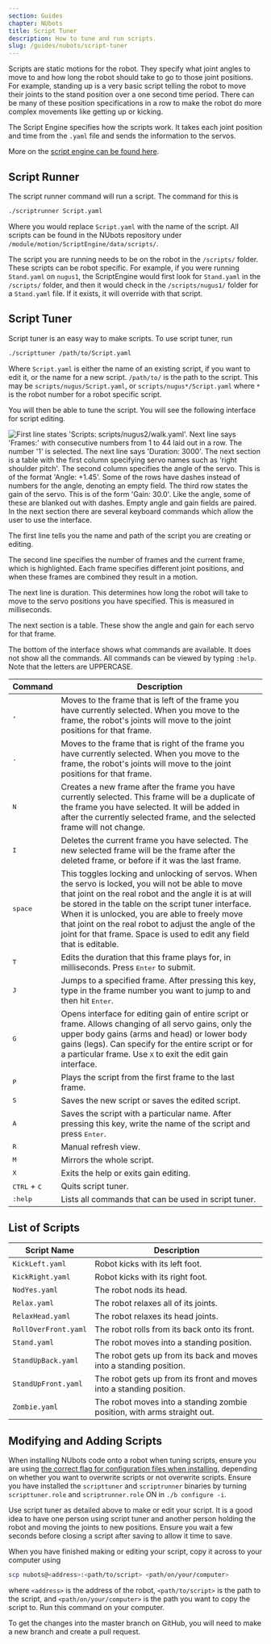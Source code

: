 ```yaml
---
section: Guides
chapter: NUbots
title: Script Tuner
description: How to tune and run scripts.
slug: /guides/nubots/script-tuner
---
```


Scripts are static motions for the robot. They specify what joint angles to move to and how long the robot should take to go to those joint positions. For example, standing up is a very basic script telling the robot to move their joints to the stand position over a one second time period. There can be many of these position specifications in a row to make the robot do more complex movements like getting up or kicking.

The Script Engine specifies how the scripts work. It takes each joint position and time from the `.yaml` file and sends the information to the servos.

More on the [script engine can be found here](/system/nubots/script-system).

## Script Runner

The script runner command will run a script. The command for this is

```bash
./scriptrunner Script.yaml
```

Where you would replace `Script.yaml` with the name of the script. All scripts can be found in the NUbots repository under `/module/motion/ScriptEngine/data/scripts/`.

The script you are running needs to be on the robot in the `/scripts/` folder. These scripts can be robot specific. For example, if you were running `Stand.yaml` on `nugus1`, the ScriptEngine would first look for `Stand.yaml` in the `/scripts/` folder, and then it would check in the `/scripts/nugus1/` folder for a `Stand.yaml` file. If it exists, it will override with that script.

## Script Tuner

Script tuner is an easy way to make scripts. To use script tuner, run

```bash
./scripttuner /path/to/Script.yaml
```

Where `Script.yaml` is either the name of an existing script, if you want to edit it, or the name for a new script. `/path/to/` is the path to the script. This may be `scripts/nugus/Script.yaml`, or `scripts/nugus*/Script.yaml` where `*` is the robot number for a robot specific script.

You will then be able to tune the script. You will see the following interface for script editing.

![First line states 'Scripts: scripts/nugus2/walk.yaml'. Next line says 'Frames:' with consecutive numbers from 1 to 44 laid out in a row. The number '1' is selected. The next line says 'Duration: 3000'. The next section is a table with the first column specifying servo names such as 'right shoulder pitch'. The second column specifies the angle of the servo. This is of the format 'Angle: +1.45'. Some of the rows have dashes instead of numbers for the angle, denoting an empty field. The third row states the gain of the servo. This is of the form 'Gain: 30.0'. Like the angle, some of these are blanked out with dashes. Empty angle and gain fields are paired. In the next section there are several keyboard commands which allow the user to use the interface.](../../../images/scripttuner.png)

The first line tells you the name and path of the script you are creating or editing.

The second line specifies the number of frames and the current frame, which is highlighted. Each frame specifies different joint positions, and when these frames are combined they result in a motion.

The next line is duration. This determines how long the robot will take to move to the servo positions you have specified. This is measured in milliseconds.

The next section is a table. These show the angle and gain for each servo for that frame.

The bottom of the interface shows what commands are available. It does not show all the commands. All commands can be viewed by typing `:help`. Note that the letters are UPPERCASE.

| Command                        | Description                                                                                                                                                                                                                                                                                                                                                                                          |
| ------------------------------ | ---------------------------------------------------------------------------------------------------------------------------------------------------------------------------------------------------------------------------------------------------------------------------------------------------------------------------------------------------------------------------------------------------- |
| <kbd>,</kbd>                   | Moves to the frame that is left of the frame you have currently selected. When you move to the frame, the robot's joints will move to the joint positions for that frame.                                                                                                                                                                                                                            |
| <kbd>.</kbd>                   | Moves to the frame that is right of the frame you have currently selected. When you move to the frame, the robot's joints will move to the joint positions for that frame.                                                                                                                                                                                                                           |
| <kbd>N</kbd>                   | Creates a new frame after the frame you have currently selected. This frame will be a duplicate of the frame you have selected. It will be added in after the currently selected frame, and the selected frame will not change.                                                                                                                                                                      |
| <kbd>I</kbd>                   | Deletes the current frame you have selected. The new selected frame will be the frame after the deleted frame, or before if it was the last frame.                                                                                                                                                                                                                                                   |
| <kbd>space</kbd>               | This toggles locking and unlocking of servos. When the servo is locked, you will not be able to move that joint on the real robot and the angle it is at will be stored in the table on the script tuner interface. When it is unlocked, you are able to freely move that joint on the real robot to adjust the angle of the joint for that frame. Space is used to edit any field that is editable. |
| <kbd>T</kbd>                   | Edits the duration that this frame plays for, in milliseconds. Press <kbd>Enter</kbd> to submit.                                                                                                                                                                                                                                                                                                     |
| <kbd>J</kbd>                   | Jumps to a specified frame. After pressing this key, type in the frame number you want to jump to and then hit <kbd>Enter</kbd>.                                                                                                                                                                                                                                                                     |
| <kbd>G</kbd>                   | Opens interface for editing gain of entire script or frame. Allows changing of all servo gains, only the upper body gains (arms and head) or lower body gains (legs). Can specify for the entire script or for a particular frame. Use <kbd>X</kbd> to exit the edit gain interface.                                                                                                                 |
| <kbd>P</kbd>                   | Plays the script from the first frame to the last frame.                                                                                                                                                                                                                                                                                                                                             |
| <kbd>S</kbd>                   | Saves the new script or saves the edited script.                                                                                                                                                                                                                                                                                                                                                     |
| <kbd>A</kbd>                   | Saves the script with a particular name. After pressing this key, write the name of the script and press <kbd>Enter</kbd>.                                                                                                                                                                                                                                                                           |
| <kbd>R</kbd>                   | Manual refresh view.                                                                                                                                                                                                                                                                                                                                                                                 |
| <kbd>M</kbd>                   | Mirrors the whole script.                                                                                                                                                                                                                                                                                                                                                                            |
| <kbd>X</kbd>                   | Exits the help or exits gain editing.                                                                                                                                                                                                                                                                                                                                                                |
| <kbd>CTRL</kbd> + <kbd>C</kbd> | Quits script tuner.                                                                                                                                                                                                                                                                                                                                                                                  |
| <kbd>:help</kbd>               | Lists all commands that can be used in script tuner.                                                                                                                                                                                                                                                                                                                                                 |

## List of Scripts

| Script Name          | Description                                                              |
| -------------------- | ------------------------------------------------------------------------ |
| `KickLeft.yaml`      | Robot kicks with its left foot.                                          |
| `KickRight.yaml`     | Robot kicks with its right foot.                                         |
| `NodYes.yaml`        | The robot nods its head.                                                 |
| `Relax.yaml`         | The robot relaxes all of its joints.                                     |
| `RelaxHead.yaml`     | The robot relaxes its head joints.                                       |
| `RollOverFront.yaml` | The robot rolls from its back onto its front.                            |
| `Stand.yaml`         | The robot moves into a standing position.                                |
| `StandUpBack.yaml`   | The robot gets up from its back and moves into a standing position.      |
| `StandUpFront.yaml`  | The robot gets up from its front and moves into a standing position.     |
| `Zombie.yaml`        | The robot moves into a standing zombie position, with arms straight out. |

## Modifying and Adding Scripts

When installing NUbots code onto a robot when tuning scripts, ensure you are using [the correct flag for configuration files when installing](/system/nubots/build-system#install), depending on whether you want to overwrite scripts or not overwrite scripts. Ensure you have installed the `scripttuner` and `scriptrunner` binaries by turning `scripttuner.role` and `scriptrunner.role` ON in `./b configure -i`.

Use script tuner as detailed above to make or edit your script. It is a good idea to have one person using script tuner and another person holding the robot and moving the joints to new positions. Ensure you wait a few seconds before closing a script after saving to allow it time to save.

When you have finished making or editing your script, copy it across to your computer using

```bash
scp nubots@<address>:<path/to/script> <path/on/your/computer>
```

where `<address>` is the address of the robot, `<path/to/script>` is the path to the script, and `<path/on/your/computer>` is the path you want to copy the script to. Run this command on your computer.

To get the changes into the master branch on GitHub, you will need to make a new branch and create a pull request.
